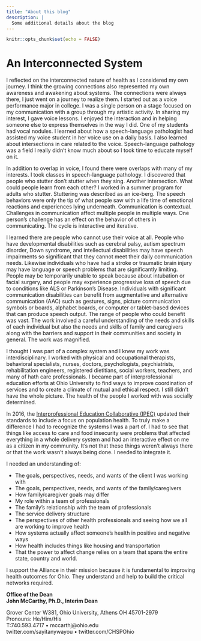 ```yaml
---
title: "About this blog"
description: |
  Some additional details about the blog
---
```


```r
knitr::opts_chunk$set(echo = FALSE)
```

# An Interconnected System

I reflected on the interconnected nature of health as I considered my own journey. I think the growing connections also represented my own awareness and awakening about systems. The connections were always there, I just went on a journey to realize them.
I started out as a voice performance major in college. I was a single person on a stage focused on my communication with a group through my artistic activity. In sharing my interest, I gave voice lessons. I enjoyed the interaction and in helping someone else to express themselves in the way I did. One of my students had vocal nodules. I learned about how a speech-language pathologist had assisted my voice student in her voice use on a daily basis. I also learned about intersections in care related to the voice. Speech-language pathology was a field I really didn't know much about so I took time to educate myself on it. 

In addition to overlap in voice, I found there were overlaps with many of my interests. I took classes in speech-language pathology. I discovered that people who stutter don't stutter when they sing. Another intersection. What could people learn from each other? I worked in a summer program for adults who stutter. Stuttering was described as an ice-berg. The speech behaviors were only the tip of what people saw with a life time of emotional reactions and experiences lying underneath. Communication is contextual. Challenges in communication affect multiple people in multiple ways. One person’s challenge has an effect on the behavior of others in communicating. The cycle is interactive and iterative.

I learned there are people who cannot use their voice at all. People who have developmental disabilities such as cerebral palsy, autism spectrum disorder, Down syndrome, and intellectual disabilities may have speech impairments so significant that they cannot meet their daily communication needs. Likewise individuals who have had a stroke or traumatic brain injury may have language or speech problems that are significantly limiting. People may be temporarily unable to speak because about intubation or facial surgery, and people may experience progressive loss of speech due to conditions like ALS or Parkinson's Disease. Individuals with significant communication disabilities can benefit from augmentative and alternative communication (AAC) such as gestures, signs, picture communication symbols or boards, alphabet boards, or computer or tablet-based devices that can produce speech output. The range of people who could benefit was vast. The work involved a careful understanding of the needs and skills of each individual but also the needs and skills of family and caregivers along with the barriers and support in their communities and society in general. The work was magnified.

I thought I was part of a complex system and I knew my work was interdisciplinary. I worked with physical and occupational therapists, behavioral specialists, nurses, doctors, psychologists, psychiatrists, rehabilitation engineers, registered dietitians, social workers, teachers, and many of hath care professionals. I became part of interprofessional education efforts at Ohio University to find ways to improve coordination of services and to create a climate of mutual and ethical respect. I still didn't have the whole picture. The health of the people I worked with was socially determined. 

In 2016, the [Interprofessional Education Collaborative (IPEC)](https://www.ipecollaborative.org/) updated their standards to include a focus on population health. To truly make a difference I had to recognize the systems I was a part of. I had to see that things like access to care and food insecurity were problems that affected everything in a whole delivery system and had an interactive effect on me as a citizen in my community. It's not that these things weren't always there or that the work wasn't always being done. I needed to integrate it.
 
I needed an understanding of: 

+ The goals, perspectives, needs, and wants of the client I was working with 
+ The goals, perspectives, needs, and wants of the family/caregivers 
+ How family/caregiver goals may differ 
+ My role within a team of professionals 
+ The family's relationship with the team of professionals 
+ The service delivery structure 
+ The perspectives of other health professionals and seeing how we all are working to improve health 
+ How systems actually affect someone's health in positive and negative ways 
+ How health includes things like housing and transportation 
+ That the power to affect change relies on a team that spans the entire state, country and world. 
 
I support the Alliance in their mission because it is fundamental to improving health outcomes for Ohio. They understand and help to build the critical networks required.
 
 
**Office of the Dean**  
**John McCarthy, Ph.D., Interim Dean**

Grover Center W381, Ohio University, Athens OH 45701-2979  
Pronouns: He/Him/His  
T:740.593.4717 • mccarthj@ohio.edu  
twitter.com/sayitanywayou • twitter.com/CHSPOhio  
